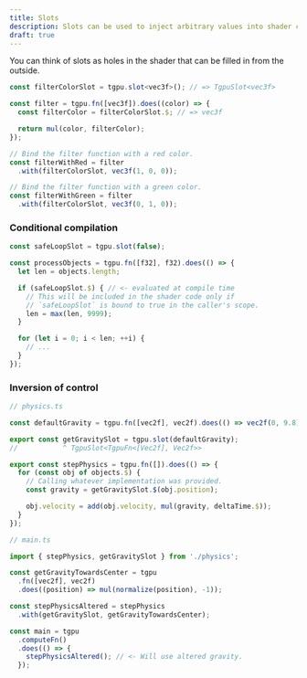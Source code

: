 ```yaml
---
title: Slots
description: Slots can be used to inject arbitrary values into shader code at a granular level.
draft: true
---
```


You can think of slots as holes in the shader that can be filled in from the outside.

```ts
const filterColorSlot = tgpu.slot<vec3f>(); // => TgpuSlot<vec3f>

const filter = tgpu.fn([vec3f]).does((color) => {
  const filterColor = filterColorSlot.$; // => vec3f

  return mul(color, filterColor);
});

// Bind the filter function with a red color.
const filterWithRed = filter
  .with(filterColorSlot, vec3f(1, 0, 0));

// Bind the filter function with a green color.
const filterWithGreen = filter
  .with(filterColorSlot, vec3f(0, 1, 0));
```

### Conditional compilation

```ts
const safeLoopSlot = tgpu.slot(false);

const processObjects = tgpu.fn([f32], f32).does(() => {
  let len = objects.length;

  if (safeLoopSlot.$) { // <- evaluated at compile time
    // This will be included in the shader code only if
    // `safeLoopSlot` is bound to true in the caller's scope.
    len = max(len, 9999);
  }

  for (let i = 0; i < len; ++i) {
    // ...
  }
});
```

### Inversion of control

```ts
// physics.ts

const defaultGravity = tgpu.fn([vec2f], vec2f).does(() => vec2f(0, 9.8));

export const getGravitySlot = tgpu.slot(defaultGravity);
//           ^ TgpuSlot<TgpuFn<[Vec2f], Vec2f>>

export const stepPhysics = tgpu.fn([]).does(() => {
  for (const obj of objects.$) {
    // Calling whatever implementation was provided.
    const gravity = getGravitySlot.$(obj.position);

    obj.velocity = add(obj.velocity, mul(gravity, deltaTime.$));
  }
});
```

```ts
// main.ts

import { stepPhysics, getGravitySlot } from './physics';

const getGravityTowardsCenter = tgpu
  .fn([vec2f], vec2f)
  .does((position) => mul(normalize(position), -1));

const stepPhysicsAltered = stepPhysics
  .with(getGravitySlot, getGravityTowardsCenter);

const main = tgpu
  .computeFn()
  .does(() => {
    stepPhysicsAltered(); // <- Will use altered gravity.
  });
```